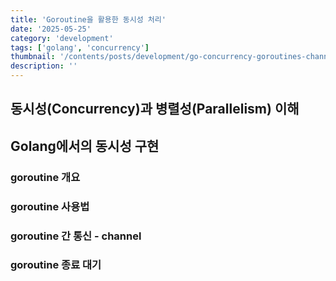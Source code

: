 ```yaml
---
title: 'Goroutine을 활용한 동시성 처리'
date: '2025-05-25'
category: 'development'
tags: ['golang', 'concurrency']
thumbnail: '/contents/posts/development/go-concurrency-goroutines-channels/preview.jpg'
description: ''
---
```


## 동시성(Concurrency)과 병렬성(Parallelism) 이해

## Golang에서의 동시성 구현

### goroutine 개요

### goroutine 사용법

### goroutine 간 통신 - channel

### goroutine 종료 대기
